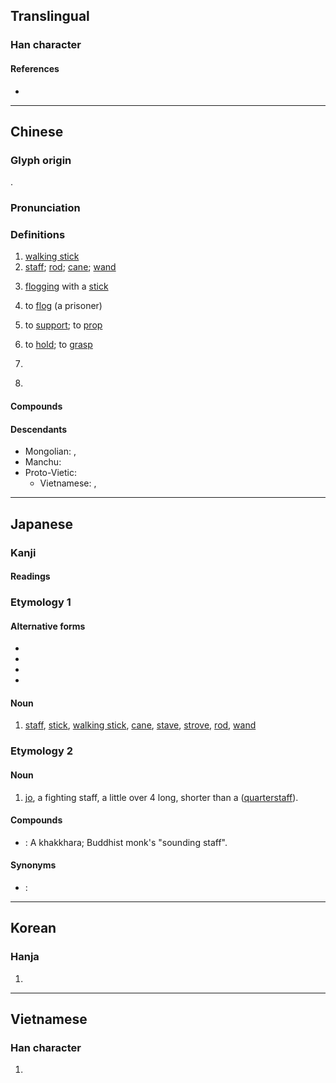 {{character info/new}}
==Translingual==

===Han character===
{{Han char|rn=75|rad=木|as=03|sn=7|four=45900|canj=DJK|ids=⿰木丈}}

====References====
* {{Han ref|kx=0512.010|dkj=14469|dj=0897.050|hdz=21159.020|uh=6756|ud=26454|bh=A7FA|bd=43002}}

----

==Chinese==
{{zh-forms}}

===Glyph origin===
{{Han etym}}
{{Han compound|木|丈|ls=psc|c1=s|c2=p}}.

===Pronunciation===
{{zh-pron
|m=zhàng
|c=zoeng6
|h=pfs=chhóng
|md=tiông
|mn=xm,zz,tw:thn̄g/qz:thňg/xm,tw:tiōng/qz:tiǒng/zz:tiāng
|mn_note=thn̄g/thňg - vernacular; tiōng/tiǒng/tiāng - literary
|w=3zan
|mc=y
|oc=y
|cat=n,v,md:cls
}}

===Definitions===
{{zh-hanzi}}

# [[walking stick]]
# [[staff]]; [[rod]]; [[cane]]; [[wand]]
# {{lb|zh|historical}} [[flogging]] with a [[stick]]
# {{zh-obsolete}} to [[flog]] (a prisoner)
# {{zh-obsolete}} to [[support]]; to [[prop]]
# {{zh-obsolete}} to [[hold]]; to [[grasp]]
# {{zh-obsolete}} {{zh-alt-form|仗|to [[rely on]]; to [[depend]] on}}
# {{lb|zh|Min Dong}} {{zh-classifier|[[segment]]s of [[sugarcane]]}}

====Compounds====
{{zh-der|不杖期夫|串杖|伯俞泣杖|倚杖|兵杖|几杖|刀杖器械|刑杖|哀杖|大杖則走|夾杖|廷杖|手杖|扶杖|拄杖|拐杖|拿刀動杖|持刀動杖|搏杖|撇杖兒|擀麵杖|擔杖|明杖|杖子頭|杖履|杖屨|杖戟|杖斷|杖期|杖期夫|杖策|杖莫如信|杖藜|杖錢|杖限|杖頭|杖頭木偶|杖頭資|杖頭錢|束杖理民|枴杖|柱杖|權杖|泣杖|滿杖|禪杖|竹杖成龍|笞杖|策杖|簳麵杖|綠玉杖|脊杖|苴杖|葦戟桃杖|葦杖|藜杖|藤杖|虎杖|行杖|賣杖搖鈴|邛杖|重杖|錫杖|雙頭火杖|魔杖|鳩杖|麵杖|麵杖吹火|齒杖|龍頭拐杖|杖鼓}}

====Descendants====
* Mongolian: {{l|mn|зан}}, {{l|mn|ᠵᠠᠩ}}
* Manchu: {{l|mnc|ᠵᠠᠩ|tr=jang}}
* Proto-Vietic: {{l|mkh-vie-pro|*coːŋʔ||to lean on a stick}}
** Vietnamese: {{l|vi|chống||to lean on as prop; to prop}}, {{l|vi|gậy chống||walking stick}}

----

==Japanese==

===Kanji===
{{ja-kanji|grade=n|rs=木03}}

====Readings====
{{ja-readings
|goon=じょう<ぢやう
|kanon=ちょう<ちやう
|kun=つえ-<つ.ゑ-
}}

===Etymology 1===
{{rfe|ja}}

====Alternative forms====
* {{ja-l|枴}}
* {{ja-l|梃}}
* {{ja-l|棒}}
* {{ja-l|欑}}

====Noun====
{{ja-noun|つえ|hhira=つゑ}}

# [[staff]], [[stick]], [[walking stick]], [[cane]], [[stave]], [[strove]], [[rod]], [[wand]]

===Etymology 2===
{{rfe|ja|from Middle Chinese}}

====Noun====
{{ja-noun|じょう|hhira=ぢやう}}

# [[jo]], a fighting staff, a little over 4 {{m|ja|尺||[[shaku]], about 30 cm or a foot|tr=shaku}} long, shorter than a {{l|en|bo}} ([[quarterstaff]]).

====Compounds====
* {{ja-r|錫%杖|しゃく%じょう}}: A khakkhara; Buddhist monk's "sounding staff".

====Synonyms====
* {{ja-r|棒|ぼう}}: {{l|en|bo}}

----

==Korean==

===Hanja===
{{ko-hanja|hangeul=장|eumhun=|rv=jang|mr=chang|y=cang}}

# {{defn|lang=ko|sort=木03}}

----

==Vietnamese==

===Han character===
{{vi-hantu|[[trượng]], [[rường]]|rs=木03}}

# {{defn|lang=vi|sort=木03}}